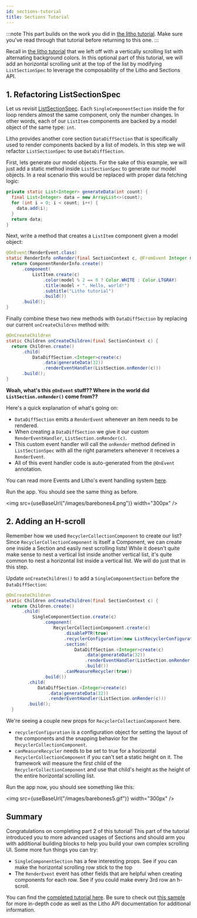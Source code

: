 ```yaml
---
id: sections-tutorial
title: Sections Tutorial
---
```


:::note
This part builds on the work you did in [the litho tutorial](tutorial.mdx). Make sure you've read through that tutorial before returning to this one.
:::

Recall in [the litho tutorial](tutorial.mdx) that we left off with a vertically scrolling list with alternating background colors. In this optional part of this tutorial, we will add an horizontal scrolling unit at the top of the list by modifying `ListSectionSpec` to leverage the composability of the Litho and Sections API.


## 1. Refactoring ListSectionSpec
Let us revisit [ListSectionSpec](tutorial.mdx#3-creating-a-list-of-items).  Each `SingleComponentSection` inside the for loop renders almost the same component, only the number changes.  In other words, each of our `ListItem` components are backed by a model object of the same type: `int`.

Litho provides another core section `DataDiffSection` that is specifically used to render components backed by a list of models. In this step we will refactor `ListSectionSpec` to use `DataDiffSection`.

First, lets generate our model objects.  For the sake of this example, we will just add a static method inside `ListSectionSpec` to generate our model objects.  In a real scenario this would be replaced with proper data fetching logic:

```java
private static List<Integer> generateData(int count) {
  final List<Integer> data = new ArrayList<>(count);
  for (int i = 0; i < count; i++) {
    data.add(i);
  }
  return data;
}
```

Next, write a method that creates a `ListItem` component given a model object:

```java
@OnEvent(RenderEvent.class)
static RenderInfo onRender(final SectionContext c, @FromEvent Integer model) {
  return ComponentRenderInfo.create()
      .component(
          ListItem.create(c)
              .color(model % 2 == 0 ? Color.WHITE : Color.LTGRAY)
              .title(model + ". Hello, world!")
              .subtitle("Litho tutorial")
              .build())
      .build();
}
```

Finally combine these two new methods with `DataDiffSection` by replacing our current `onCreateChildren` method with:

```java
@OnCreateChildren
static Children onCreateChildren(final SectionContext c) {
  return Children.create()
      .child(
          DataDiffSection.<Integer>create(c)
              .data(generateData(32))
              .renderEventHandler(ListSection.onRender(c)))
      .build();
}
```



**Woah, what's this `@OnEvent` stuff??  Where in the world did `ListSection.onRender()` come from??**

Here's a quick explanation of what's going on:
 - `DataDiffSection` emits a `RenderEvent` whenever an item needs to be rendered.
 - When creating a `DataDiffSection` we give it our custom `RenderEventHandler`, `ListSection.onRender(c)`.
 - This custom event handler will call the `onRender` method defined in `ListSectionSpec` with all the right parameters whenever it receives a `RenderEvent`.
 - All of this event handler code is auto-generated from the `@OnEvent` annotation.

 You can read more Events and Litho's event handling system [here](./mainconcepts/coordinate-state-actions/events.md).

Run the app. You should see the same thing as before.

<img src={useBaseUrl("/images/barebones4.png")} width="300px" />

## 2. Adding an H-scroll

Remember how we used `RecyclerCollectionComponent` to create our list? Since `RecyclerCollectionComponent` is itself a Component, we can create one inside a Section and easily nest scrolling lists! While it doesn't quite make sense to nest a vertical list inside another vertical list, it's quite common to nest a horizontal list inside a vertical list.  We will do just that in this step.

Update `onCreateChildren()` to add a `SingleComponentSection` before the `DataDiffSection`:

```java
@OnCreateChildren
static Children onCreateChildren(final SectionContext c) {
  return Children.create()
      .child(
          SingleComponentSection.create(c)
              .component(
                  RecyclerCollectionComponent.create(c)
                      .disablePTR(true)
                      .recyclerConfiguration(new ListRecyclerConfiguration(LinearLayoutManager.HORIZONTAL, /*reverse layout*/ false, SNAP_TO_CENTER))
                      .section(
                          DataDiffSection.<Integer>create(c)
                              .data(generateData(32))
                              .renderEventHandler(ListSection.onRender(c))
                              .build())
                      .canMeasureRecycler(true))
              .build())
        .child(
            DataDiffSection.<Integer>create(c)
                .data(generateData(32))
                .renderEventHandler(ListSection.onRender(c)))
        .build();
  }
```

We're seeing a couple new props for `RecyclerCollectionComponent` here.
- `recyclerConfiguration` is a configuration object for setting the layout of the components and the snapping behavior for the `RecyclerCollectionComponent`.
- `canMeasureRecycler` needs to be set to true for a horizontal `RecyclerCollectionComponent` if you can't set a static height on it. The framework will measure the first child of the `RecyclerCollectionComponent` and use that child's height as the height of the entire horizontal scrolling list.

Run the app now, you should see something like this:

<img src={useBaseUrl("/images/barebones5.gif")} width="300px" />

## Summary

Congratulations on completing part 2 of this tutorial! This part of the tutorial introduced you to more advanced usages of Sections and should arm you with additional building blocks to help you build your own complex scrolling UI. Some more fun things you can try:

- `SingleComponentSection` has a few interesting props.  See if you can make the horizontal scrolling row stick to the top
- The `RenderEvent` event has other fields that are helpful when creating components for each row.  See if you could make every 3rd row an h-scroll.

You can find the [completed tutorial here](https://github.com/facebook/litho/tree/master/sample-barebones). Be sure to check out [this sample](https://github.com/facebook/litho/tree/master/sample) for more in-depth code as well as the Litho API documentation for additional information.
